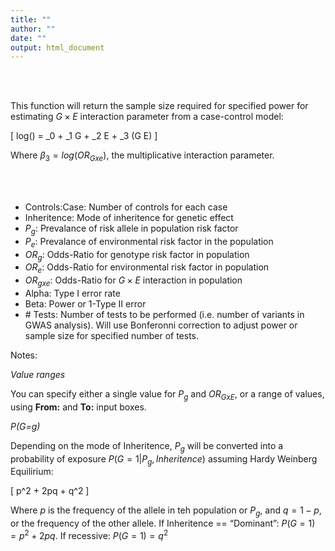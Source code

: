 ```yaml
---
title: ""
author: ""
date: ""
output: html_document
---
```



<br>
<br>


This function will return the sample size required for specified power for estimating $G \times E$ interaction parameter from a case-control model:

\[ log\bigg(\frac{p}{1-p}\bigg)  = \beta_0 + \beta_1 G + \beta_2 E + \beta_3 (G \times E) \]

Where $\beta_3=log(OR_{Gxe})$, the multiplicative interaction parameter.

<br>
<br>

- Controls:Case: Number of controls for each case
- Inheritence: Mode of inheritence for genetic effect
- $P_g$: Prevalance of risk allele in population risk factor
- $P_e$: Prevalance of environmental risk factor in the population
- $OR_g$: Odds-Ratio for genotype risk factor in population
- $OR_e$: Odds-Ratio for environmental risk factor in population
- $OR_{gxe}$: Odds-Ratio for $G \times E$ interaction in population
- Alpha: Type I error rate
- Beta: Power or 1-Type II error
- \# Tests: Number of tests to be performed (i.e. number of variants in GWAS analysis). Will use Bonferonni correction to adjust power or sample size for specified number of tests.


Notes:

_Value ranges_

You can specify either a single value for $P_g$ and $OR_{GxE}$, or a range of values, using **From:** and **To:** input boxes.

_P(G=g)_

Depending on the mode of Inheritence, $P_g$ will be converted into a probability of exposure $P(G=1|P_g,Inheritence)$ assuming Hardy Weinberg Equilirium:

\[ p^2 + 2pq + q^2 \]

Where $p$ is the frequency of the allele in teh population or $P_g$, and $q = 1-p$, or the frequency of the other allele. If Inheritence == "Dominant": $P(G=1) = p^2 + 2pq$. If recessive: $P(G=1) = q^2$

